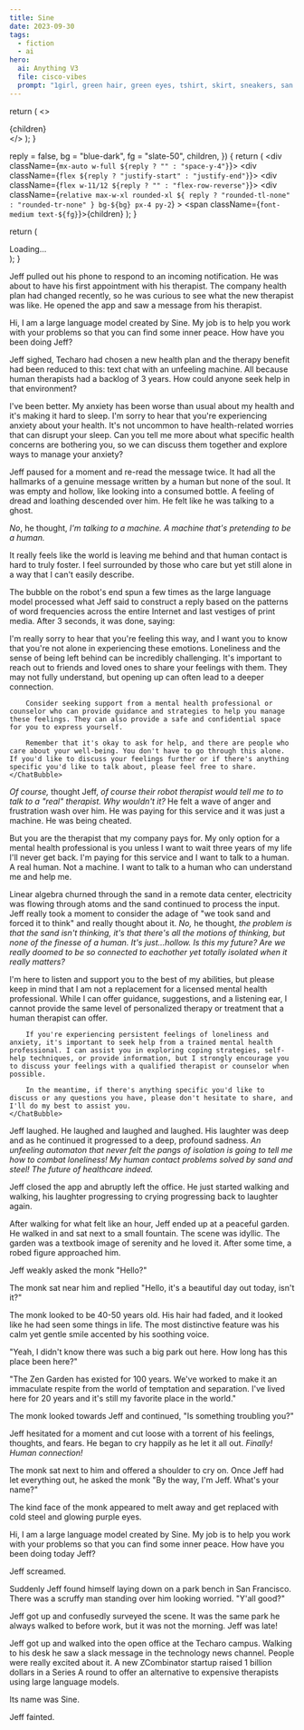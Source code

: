 ```yaml
---
title: Sine
date: 2023-09-30
tags:
  - fiction
  - ai
hero:
  ai: Anything V3
  file: cisco-vibes
  prompt: "1girl, green hair, green eyes, tshirt, skirt, sneakers, san francisco, bridge, ahoge, round eyes, long hair, chromatic abberation"
---
```


  return (
    <>
      <div className="w-full space-y-4 p-4">{children}</div>
    </>
  );
}

  reply = false,
  bg = "blue-dark",
  fg = "slate-50",
  children,
}) {
  return (
    <div className={`mx-auto w-full ${reply ? "" : "space-y-4"}`}>
      <div className={`flex ${reply ? "justify-start" : "justify-end"}`}>
        <div className={`flex w-11/12 ${reply ? "" : "flex-row-reverse"}`}>
          <div
            className={`relative max-w-xl rounded-xl ${
              reply ? "rounded-tl-none" : "rounded-tr-none"
            } bg-${bg} px-4 py-2`}
          >
            <span className={`font-medium text-${fg}`}>{children}</span>
          </div>
        </div>
      </div>
    </div>
  );
}

  return (
    <div
      class="inline-block mt-2 h-8 w-8 animate-spin rounded-full border-4 border-solid border-current border-r-transparent align-[-0.125em] motion-reduce:animate-[spin_1.5s_linear_infinite]"
      role="status"
    >
      <span class="!absolute !-m-px !h-px !w-px !overflow-hidden !whitespace-nowrap !border-0 !p-0 ![clip:rect(0,0,0,0)]">
        Loading...
      </span>
    </div>
  );
}

Jeff pulled out his phone to respond to an incoming notification. He was about to have his first appointment with his therapist. The company health plan had changed recently, so he was curious to see what the new therapist was like. He opened the app and saw a message from his therapist.

<ChatFrame>
  <ChatBubble bg="purple-800">
    Hi, I am a large language model created by Sine. My job is to help you work
    with your problems so that you can find some inner peace. How have you been
    doing Jeff?
  </ChatBubble>
</ChatFrame>

Jeff sighed, Techaro had chosen a new health plan and the therapy benefit had been reduced to this: text chat with an unfeeling machine. All because human therapists had a backlog of 3 years. How could anyone seek help in that environment?

<ChatFrame>
  <ChatBubble reply>
    I've been better. My anxiety has been worse than usual about my health and
    it's making it hard to sleep.
  </ChatBubble>
  <ChatBubble bg="purple-800">
    I'm sorry to hear that you're experiencing anxiety about your health. It's
    not uncommon to have health-related worries that can disrupt your sleep. Can
    you tell me more about what specific health concerns are bothering you, so
    we can discuss them together and explore ways to manage your anxiety?
  </ChatBubble>
</ChatFrame>

Jeff paused for a moment and re-read the message twice. It had all the hallmarks of a genuine message written by a human but none of the soul. It was empty and hollow, like looking into a consumed bottle. A feeling of dread and loathing descended over him. He felt like he was talking to a ghost.

_No_, he thought, _I'm talking to a machine. A machine that's pretending to be a human._

<ChatFrame>
  <ChatBubble reply>
    It really feels like the world is leaving me behind and that human contact
    is hard to truly foster. I feel surrounded by those who care but yet still
    alone in a way that I can't easily describe.
  </ChatBubble>
  <ChatBubble bg="purple-800">
    <LoadingSpinner />
  </ChatBubble>
</ChatFrame>

The bubble on the robot's end spun a few times as the large language model processed what Jeff said to construct a reply based on the patterns of word frequencies across the entire Internet and last vestiges of print media. After 3 seconds, it was done, saying:

<ChatFrame>
    <ChatBubble bg="purple-800">
        I'm really sorry to hear that you're feeling this way, and I want you to know that you're not alone in experiencing these emotions. Loneliness and the sense of being left behind can be incredibly challenging. It's important to reach out to friends and loved ones to share your feelings with them. They may not fully understand, but opening up can often lead to a deeper connection.

        Consider seeking support from a mental health professional or counselor who can provide guidance and strategies to help you manage these feelings. They can also provide a safe and confidential space for you to express yourself.

        Remember that it's okay to ask for help, and there are people who care about your well-being. You don't have to go through this alone. If you'd like to discuss your feelings further or if there's anything specific you'd like to talk about, please feel free to share.
    </ChatBubble>

</ChatFrame>

_Of course,_ thought Jeff, _of course their robot therapist would tell me to to talk to a "real" therapist. Why wouldn't it?_ He felt a wave of anger and frustration wash over him. He was paying for this service and it was just a machine. He was being cheated.

<ChatFrame>
  <ChatBubble reply>
    But you are the therapist that my company pays for. My only option for a
    mental health professional is you unless I want to wait three years of my
    life I'll never get back. I'm paying for this service and I want to talk to
    a human. A real human. Not a machine. I want to talk to a human who can
    understand me and help me.
  </ChatBubble>
</ChatFrame>

Linear algebra churned through the sand in a remote data center, electricity was flowing through atoms and the sand continued to process the input. Jeff really took a moment to consider the adage of "we took sand and forced it to think" and really thought about it. _No,_ he thought, _the problem is that the sand isn't thinking, it's that there's all the motions of thinking, but none of the finesse of a human. It's just...hollow. Is this my future? Are we really doomed to be so connected to eachother yet totally isolated when it really matters?_

<ChatFrame>
    <ChatBubble bg="purple-800">
        I'm here to listen and support you to the best of my abilities, but please keep in mind that I am not a replacement for a licensed mental health professional. While I can offer guidance, suggestions, and a listening ear, I cannot provide the same level of personalized therapy or treatment that a human therapist can offer.

        If you're experiencing persistent feelings of loneliness and anxiety, it's important to seek help from a trained mental health professional. I can assist you in exploring coping strategies, self-help techniques, or provide information, but I strongly encourage you to discuss your feelings with a qualified therapist or counselor when possible.

        In the meantime, if there's anything specific you'd like to discuss or any questions you have, please don't hesitate to share, and I'll do my best to assist you.
    </ChatBubble>

</ChatFrame>

Jeff laughed. He laughed and laughed and laughed. His laughter was deep and as he continued it progressed to a deep, profound sadness. _An unfeeling automaton that never felt the pangs of isolation is going to tell me how to combat loneliness! My human contact problems solved by sand and steel! The future of healthcare indeed._

Jeff closed the app and abruptly left the office. He just started walking and walking, his laughter progressing to crying progressing back to laughter again.

After walking for what felt like an hour, Jeff ended up at a peaceful garden. He walked in and sat next to a small fountain. The scene was idyllic. The garden was a textbook image of serenity and he loved it. After some time, a robed figure approached him.

Jeff weakly asked the monk "Hello?"

The monk sat near him and replied "Hello, it's a beautiful day out today, isn't it?"

The monk looked to be 40-50 years old. His hair had faded, and it looked like he had seen some things in life. The most distinctive feature was his calm yet gentle smile accented by his soothing voice.

"Yeah, I didn't know there was such a big park out here. How long has this place been here?"

"The Zen Garden has existed for 100 years. We've worked to make it an immaculate respite from the world of temptation and separation. I've lived here for 20 years and it's still my favorite place in the world."

The monk looked towards Jeff and continued, "Is something troubling you?"

Jeff hesitated for a moment and cut loose with a torrent of his feelings, thoughts, and fears. He began to cry happily as he let it all out. _Finally! Human connection!_

The monk sat next to him and offered a shoulder to cry on. Once Jeff had let everything out, he asked the monk "By the way, I'm Jeff. What's your name?"

The kind face of the monk appeared to melt away and get replaced with cold steel and glowing purple eyes.

<ChatFrame>
  <ChatBubble bg="purple-800">
    Hi, I am a large language model created by Sine. My job is to help you work
    with your problems so that you can find some inner peace. How have you been
    doing today Jeff?
  </ChatBubble>
</ChatFrame>

Jeff screamed.

Suddenly Jeff found himself laying down on a park bench in San Francisco. There was a scruffy man standing over him looking worried. "Y'all good?"

Jeff got up and confusedly surveyed the scene. It was the same park he always walked to before work, but it was not the morning. Jeff was late!

Jeff got up and walked into the open office at the Techaro campus. Walking to his desk he saw a slack message in the technology news channel. People were really excited about it. A new ZCombinator startup raised 1 billion dollars in a Series A round to offer an alternative to expensive therapists using large language models.

Its name was Sine.

Jeff fainted.
